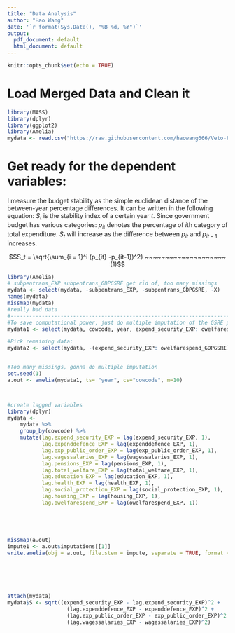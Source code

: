 ```yaml
---
title: "Data Analysis"
author: "Hao Wang"
date: '`r format(Sys.Date(), "%B %d, %Y")`'
output:
  pdf_document: default
  html_document: default
---
```


```r
knitr::opts_chunk$set(echo = TRUE)
```

# Load Merged Data and Clean it

```r
library(MASS)
library(dplyr)
library(ggplot2)
library(Amelia)
mydata <- read.csv("https://raw.githubusercontent.com/haowang666/Veto-Fiscal/master/vdem-merge.csv?token=AX7YEY61G5zquz7jnDfL0Sl5k-3Bw8upks5Y9BGxwA%3D%3D")

```


# Get ready for the dependent variables:

I measure the budget stability as the simple euclidean distance of the between-year percentage differences. It can be written in the following equation: $S_t$ is the stability index of a certain year $t$. Since government budget has various categories: $p_{it}$ denotes the percentage of $i$th category of total expenditure. $S_t$ will increase as the difference between $p_{it}$ and $p_{it-1}$ increases. 

$$S_t = \sqrt{\sum_{i = 1}^i (p_{it} -p_{it-1})^2} ~~~~~~~~~~~~~~~~~~~~ (1)$$ 



```r
library(Amelia)
# subpentrans_EXP subpentrans_GDPGSRE get rid of, too many missings
mydata <- select(mydata, -subpentrans_EXP, -subpentrans_GDPGSRE, -X)
names(mydata)
missmap(mydata)
#really bad data
#----------------------------------------------------------------------------
#To save computational power, just do multiple imputation of the GSRE part
mydata1 <- select(mydata, cowcode, year, expend_security_EXP: owelfarespend_GDPGSRE)

#Pick remaining data:
mydata2 <- select(mydata, -(expend_security_EXP: owelfarespend_GDPGSRE))


#Too many missings, gonna do multiple imputation
set.seed(1)
a.out <- amelia(mydata1, ts= "year", cs="cowcode", m=10)



#create lagged variables
library(dplyr)
mydata <- 
    mydata %>%
    group_by(cowcode) %>%
    mutate(lag.expend_security_EXP = lag(expend_security_EXP, 1), 
           lag.expenddefence_EXP = lag(expenddefence_EXP, 1),
           lag.exp_public_order_EXP = lag(exp_public_order_EXP, 1), 
           lag.wagessalaries_EXP = lag(wagessalaries_EXP, 1), 
           lag.pensions_EXP = lag(pensions_EXP, 1), 
           lag.total_welfare_EXP = lag(total_welfare_EXP, 1), 
           lag.education_EXP = lag(education_EXP, 1), 
           lag.health_EXP = lag(health_EXP, 1),
           lag.social_protection_EXP = lag(social_protection_EXP, 1),
           lag.housing_EXP = lag(housing_EXP, 1), 
           lag.owelfarespend_EXP = lag(owelfarespend_EXP, 1))





missmap(a.out)
impute1 <- a.out$imputations[[1]]
write.amelia(obj = a.out, file.stem = impute, separate = TRUE, format = "csv")






attach(mydata)
mydata$S <- sqrt((expend_security_EXP - lag.expend_security_EXP)^2 +
                   (lag.expenddefence_EXP - expenddefence_EXP)^2 +
                   (lag.exp_public_order_EXP - exp_public_order_EXP)^2 +
                   (lag.wagessalaries_EXP - wagessalaries_EXP)^2)






```

